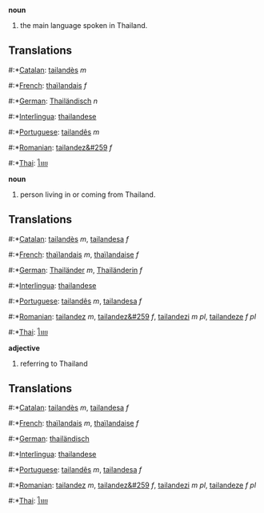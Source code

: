 '''noun'''

#the main language spoken in Thailand.

==Translations==
#:*[[Catalan]]: [[tailandès]] ''m''
#:*[[French]]: [[thaïlandais]] ''f''
#:*[[German]]: [[Thailändisch]] ''n''
#:*[[Interlingua]]: [[thailandese]]
#:*[[Portuguese]]: [[tailandês]] ''m''
#:*[[Romanian]]: [[tailandez&#259]] ''f''
#:*[[Thai]]: [[ไทย]]

'''noun'''
#person living in or coming from Thailand.

==Translations==
#:*[[Catalan]]: [[tailandès]] ''m'', [[tailandesa]] ''f''
#:*[[French]]: [[thaïlandais]] ''m'', [[thaïlandaise]] ''f''
#:*[[German]]: [[Thailänder]] ''m'', [[Thailänderin]] ''f''
#:*[[Interlingua]]: [[thailandese]]
#:*[[Portuguese]]: [[tailandês]] ''m'', [[tailandesa]] ''f''
#:*[[Romanian]]: [[tailandez]] ''m'', [[tailandez&#259]] ''f'', [[tailandezi]] ''m pl'', [[tailandeze]] ''f pl''
#:*[[Thai]]: [[ไทย]]

'''adjective'''
#referring to Thailand

==Translations==
#:*[[Catalan]]: [[tailandès]] ''m'', [[tailandesa]] ''f''
#:*[[French]]: [[thaïlandais]] ''m'', [[thaïlandaise]] ''f''
#:*[[German]]: [[thailändisch]]
#:*[[Interlingua]]: [[thailandese]]
#:*[[Portuguese]]: [[tailandês]] ''m'', [[tailandesa]] ''f''
#:*[[Romanian]]: [[tailandez]] ''m'', [[tailandez&#259]] ''f'', [[tailandezi]] ''m pl'', [[tailandeze]] ''f pl''
#:*[[Thai]]: [[ไทย]]